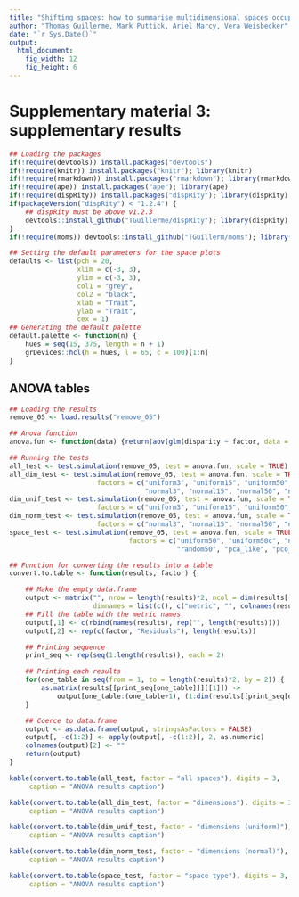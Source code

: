 ```yaml
---
title: "Shifting spaces: how to summarise multidimensional spaces occupancy?"
author: "Thomas Guillerme, Mark Puttick, Ariel Marcy, Vera Weisbecker"
date: "`r Sys.Date()`"
output:
  html_document:
    fig_width: 12
    fig_height: 6
---
```


# Supplementary material 3: supplementary results
 
```r
## Loading the packages
if(!require(devtools)) install.packages("devtools")
if(!require(knitr)) install.packages("knitr"); library(knitr)
if(!require(rmarkdown)) install.packages("rmarkdown"); library(rmarkdown)
if(!require(ape)) install.packages("ape"); library(ape)
if(!require(dispRity)) install.packages("dispRity"); library(dispRity)
if(packageVersion("dispRity") < "1.2.4") {
    ## dispRity must be above v1.2.3
    devtools::install_github("TGuillerme/dispRity"); library(dispRity)
}
if(!require(moms)) devtools::install_github("TGuillerm/moms"); library(moms)

## Setting the default parameters for the space plots
defaults <- list(pch = 20,
                 xlim = c(-3, 3),
                 ylim = c(-3, 3),
                 col1 = "grey",
                 col2 = "black",
                 xlab = "Trait",
                 ylab = "Trait",
                 cex = 1)
## Generating the default palette
default.palette <- function(n) {
    hues = seq(15, 375, length = n + 1)
    grDevices::hcl(h = hues, l = 65, c = 100)[1:n]
}
```

## ANOVA tables

```r
## Loading the results
remove_05 <- load.results("remove_05")
```

```r
## Anova function
anova.fun <- function(data) {return(aov(glm(disparity ~ factor, data = data)))}

## Running the tests
all_test <- test.simulation(remove_05, test = anova.fun, scale = TRUE)
all_dim_test <- test.simulation(remove_05, test = anova.fun, scale = TRUE,
                      factors = c("uniform3", "uniform15", "uniform50", "uniform100", "uniform150",
                                  "normal3", "normal15", "normal50", "normal100", "normal150"))
dim_unif_test <- test.simulation(remove_05, test = anova.fun, scale = TRUE,
                      factors = c("uniform3", "uniform15", "uniform50", "uniform100", "uniform150"))
dim_norm_test <- test.simulation(remove_05, test = anova.fun, scale = TRUE,
                      factors = c("normal3", "normal15", "normal50", "normal100", "normal150"))
space_test <- test.simulation(remove_05, test = anova.fun, scale = TRUE,
                              factors = c("uniform50", "uniform50c", "normal50", "normal50c",
                                          "random50", "pca_like", "pco_like"))
```

```r
## Function for converting the results into a table
convert.to.table <- function(results, factor) {

    ## Make the empty data.frame
    output <- matrix("", nrow = length(results)*2, ncol = dim(results[[1]][[1]])[2]+2,
                     dimnames = list(c(), c("metric", "", colnames(results[[1]][[1]]))))
    ## Fill the table with the metric names
    output[,1] <- c(rbind(names(results), rep("", length(results))))
    output[,2] <- rep(c(factor, "Residuals"), length(results))

    ## Printing sequence
    print_seq <- rep(seq(1:length(results)), each = 2)

    ## Printing each results
    for(one_table in seq(from = 1, to = length(results)*2, by = 2)) {
        as.matrix(results[[print_seq[one_table]]][[1]]) -> 
            output[one_table:(one_table+1), (1:dim(results[[print_seq[one_table]]][[1]])[2])+2] 
    }

    ## Coerce to data.frame
    output <- as.data.frame(output, stringsAsFactors = FALSE)
    output[, -c(1:2)] <- apply(output[, -c(1:2)], 2, as.numeric)
    colnames(output)[2] <- ""
    return(output)
}
```

```r
kable(convert.to.table(all_test, factor = "all spaces"), digits = 3,
     caption = "ANOVA results caption")
```

```r
kable(convert.to.table(all_dim_test, factor = "dimensions"), digits = 3,
     caption = "ANOVA results caption")
```

```r
kable(convert.to.table(dim_unif_test, factor = "dimensions (uniform)"), digits = 3,
     caption = "ANOVA results caption")
```

```r
kable(convert.to.table(dim_norm_test, factor = "dimensions (normal)"), digits = 3,
     caption = "ANOVA results caption")
```

```r
kable(convert.to.table(space_test, factor = "space type"), digits = 3,
     caption = "ANOVA results caption")
```